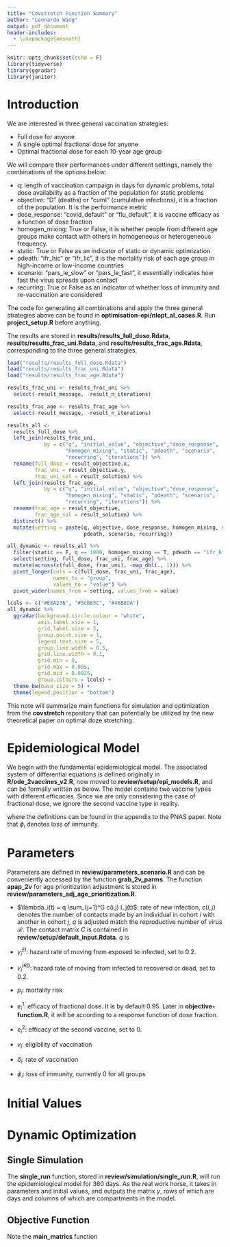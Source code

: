 ```yaml
---
title: "Covstretch Function Summary"
author: "Leonardo Wang"
output: pdf_document
header-includes: 
  - \usepackage{amsmath}
---
```


```r
knitr::opts_chunk$set(echo = F)
library(tidyverse)
library(ggradar)
library(janitor)
```

# Introduction

We are interested in three general vaccination strategies:

 - Full dose for anyone 
 - A single optimal fractional dose for anyone
 - Optimal fractional dose for each 10-year age group
 
We will compare their performances under different settings, namely the combinations of the options below: 

 - q: length of vaccination campaign in days for dynamic problems, total dose availability as a fraction of the population for static problems
 - objective: "D" (deaths) or "cumI" (cumulative infections), it is a fraction of the population. It is the performance metric
 - dose_response: "covid_default" or "flu_default", it is vaccine efficacy as a function of dose fraction
 - homogen_mixing: True or False, it is whether people from different age groups make contact with others in homogeneous or heterogeneous frequency. 
 - static: True or False as an indicator of static or dynamic optimization
 - pdeath: "ifr_hic" or "ifr_lic", it is the mortality risk of each age group in high-income or low-income countries
 - scenario: "pars_le_slow" or "pars_le_fast", it essentially indicates how fast the virus spreads upon contact
 - recurring: True or False as an indicator of whether loss of immunity and re-vaccination are considered
 
The code for generating all combinations and apply the three general strategies above can be found in **optimisation-epi/nlopt_al_cases.R**. Run **project_setup.R** before anything. 

The results are stored in **results/results_full_dose.Rdata**, **results/results_frac_uni.Rdata**, and **results/results_frac_age.Rdata**, corresponding to the three general strategies. 

```r
load("results/results_full_dose.Rdata")
load("results/results_frac_uni.Rdata")
load("results/results_frac_age.Rdata")
```

```r
results_frac_uni <- results_frac_uni %>% 
  select(-result_message, -result_n_iterations)

results_frac_age <- results_frac_age %>% 
  select(-result_message, -result_n_iterations)
```

```r
results_all <- 
  results_full_dose %>% 
  left_join(results_frac_uni, 
            by = c("q", "initial_value", "objective","dose_response", 
                   "homogen_mixing", "static", "pdeath", "scenario", 
                   "recurring", "iterations")) %>% 
  rename(full_dose = result_objective.x, 
         frac_uni = result_objective.y,
         frac_uni_sol = result_solution) %>% 
  left_join(results_frac_age,
            by = c("q", "initial_value", "objective","dose_response", 
                   "homogen_mixing", "static", "pdeath", "scenario", 
                   "recurring", "iterations")) %>% 
  rename(frac_age = result_objective,
         frac_age_sol = result_solution) %>% 
  distinct() %>% 
  mutate(setting = paste(q, objective, dose_response, homogen_mixing, static,
                         pdeath, scenario, recurring))
```

```r
all_dynamic <- results_all %>% 
  filter(static == F, q == 1000, homogen_mixing == T, pdeath == "ifr_hic") %>% 
  select(setting, full_dose, frac_uni, frac_age) %>% 
  mutate(across(c(full_dose, frac_uni), ~map_dbl(., 1))) %>%
  pivot_longer(cols = c(full_dose, frac_uni, frac_age), 
               names_to = "group", 
               values_to = "value") %>% 
  pivot_wider(names_from = setting, values_from = value)
```

  
```r
lcols <- c("#EEA236", "#5CB85C", "#46B8DA")
all_dynamic %>% 
  ggradar(background.circle.colour = "white",
          axis.label.size = 1,
          grid.label.size = 5,
          group.point.size = 1,
          legend.text.size = 5,
          group.line.width = 0.5,
          grid.line.width = 0.1,
          grid.min = 0, 
          grid.max = 0.005,
          grid.mid = 0.0025,
          group.colours = lcols) + 
  theme_bw(base_size = 5) +
  theme(legend.position = "bottom")
```



\newpage

This note will summarize main functions for simulation and optimization from the **covstretch** repository that can potentially be utilized by the new theoretical paper on optimal doze stretching. 

# Epidemiological Model

We begin with the fundamental epidemiological model. The associated system of differential equations is defined originally in **R/ode_2vaccines_v2.R**, now moved to **review/setup/epi_models.R**, and can be formally written as below. The model contains two vaccine types with different efficacies. Since we are only considering the case of fractional dose, we ignore the second vaccine type in reality. 

\begin{align}
\dot{S}_i(t) &= - \lambda_i(t) S_i(t) + \phi_i R_i(t) - (v_i^1(t) \delta_t^1 - v_i^2(t) \delta_t^2) \frac{S_i(t)}{S_i(t) + R_i(t)} \\
\dot{E}_i(t) &= \lambda_i(t) (S_i(t) + N_i^1(t) + N_i^2(t)) - \gamma_i^{EI} E_i(t) \\
\dot{I}_i(t) &= \gamma_i^{EI} E_i(t) - \gamma_i^{IRD} I_i(t) \\
\dot{R}_i(t) &= (1 - p_i) \gamma_i^{IRD} I_i(t) - \phi_i R_i(t) - (v_i^1 \delta_i^1 + v_i^2 \delta_i^2) \frac{R_i(t)}{S_i(t) + R_i(t)} \\
\dot{D}_i(t) &= p_i \gamma_i^{IRD} I_i(t) \\
\dot{V}_i^1(t) &= v_i^1(t) \delta_i^1 \frac{e_i^1 S_i(t) + R_i(t)}{S_i(t) + R_i(t)} - \kappa_i^1 V_i^1(t) \\
\dot{N}_i^1(t) &= v_i^1(t) \delta_i^1 \frac{(1 - e_i^1) S_i(t)}{S_i(t) +  R_i(t)} + \kappa_i^1 V_i^1(t) - \lambda_i(t) N_i^1(t) \\
\dot{V}_i^2(t) &= v_i^2(t) \delta_i^2 \frac{e_i^2 S_i(t) + R_i(t)}{S_i(t) + R_i(t)} - \kappa_i^2 V_i^2(t) \\
\dot{N}_i^2(t) &= v_i^2(t) \delta_i^2 \frac{(1 - e_i^2) S_i(t)}{S_i(t) + R_i(t)} + \kappa_i^2 V_i^2(t) - \lambda_i(t) N_i^2(t) 
\end{align}

where the definitions can be found in the appendix to the PNAS paper. Note that $\phi_i$ denotes loss of immunity. 

# Parameters

Parameters are defined in **review/parameters_scenario.R** and can be conveniently accessed by the function **grab_2v_parms**. The function **apap_2v** for age prioritization adjustment is stored in **review/parameters_adj_age_prioritization.R**. 

* $\lambda_i(t) = q \sum_{j=1}^G c(i,j) I_j(t)$: rate of new infection, $c(i,j)$ denotes the number of contacts made by an individual in cohort $i$ with another in cohort $j$, $q$ is adjusted match the reproductive number of virus $\mathcal{R}$.
The contact matrix $C$ is contained in **review/setup/default_input.Rdata**. $q$ is 

* $\gamma_i^{EI}$: hazard rate of moving from exposed to infected, set to 0.2. 
* $\gamma_i^{IRD}$: hazard rate of moving from infected to recovered or dead, set to 0.2.
* $p_i$: mortality risk
* $e_i^1$: efficacy of fractional dose. It is by default 0.95. Later in **objective-function.R**, it will be according to a response function of dose fraction. 
* $e_i^2$: efficacy of the second vaccine, set to 0. 
* $v_i$: eligibility of vaccination
* $\delta_i$: rate of vaccination
* $\phi_i$: loss of immunity, currently 0 for all groups

# Initial Values

# Dynamic Optimization

## Single Simulation

The **single_run** function, stored in **review/simulation/single_run.R**, will run the epidemiological model for 360 days. As the real work horse, it takes in parameters and initial values, and outputs the matrix $y$, rows of which are days and columns of which are compartments in the model. 

## Objective Function

Note the **main_matrics** function























